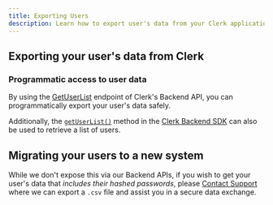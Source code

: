 ```yaml
---
title: Exporting Users 
description: Learn how to export user's data from your Clerk application.
---
```


## Exporting your user's data from Clerk

### Programmatic access to user data
By using the [GetUserList](https://clerk.com/docs/reference/backend-api/tag/Users#operation/GetUserList) endpoint of Clerk's Backend API, you can programmatically export your user's data safely. 

Additionally, the [`getUserList()`](/docs/references/backend/user/get-user-list) method in the [Clerk Backend SDK](/docs/references/backend/overview) can also be used to retrieve a list of users.

## Migrating your users to a new system
While we don't expose this via our Backend APIs, if you wish to get your user's data that *includes their hashed passwords*, please [Contact Support](https://clerk.com/support) where we can export a `.csv` file and assist you in a secure data exchange.
